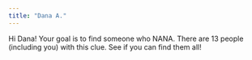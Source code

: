 ```yaml
---
title: "Dana A."
---
```


Hi Dana! Your goal is to find someone who NANA. There are 13 people (including you) with this clue. See if you can find them all!
